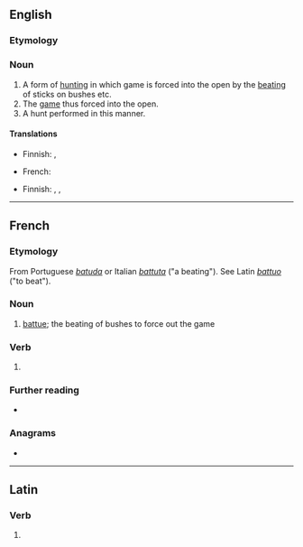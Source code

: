 ==English==

===Etymology===
{{bor|en|fr|battue}}

===Noun===
{{en-noun|~}}

# A form of [[hunting]] in which game is forced into the open by the [[beating]] of sticks on bushes etc.
# The [[game]] thus forced into the open.
# A hunt performed in this manner.

====Translations====
{{trans-top|form of hunting}}
* Finnish: {{t|fi|ajometsästys}}, {{t|fi|ajopyynti}}
{{trans-mid}}
* French: {{t+|fr|battue|f}}
{{trans-bottom}}

{{trans-top|game}}
{{trans-mid}}
{{trans-bottom}}

{{trans-top|hunt}}
* Finnish: {{t|fi|ajojahti}}, {{t|fi|ajometsästys}}, {{t|fi|ajopyynti}}
{{trans-mid}}
{{trans-bottom}}

----

==French==

===Etymology===
From Portuguese ''[[batuda]]'' or Italian ''[[battuta]]'' ("a beating"). See Latin ''[[battuo]]'' ("to beat").

===Noun===
{{fr-noun|f}}

# [[#English|battue]]; the beating of bushes to force out the game

===Verb===
{{head|fr|past participle form}}

# {{feminine singular past participle of|battre|lang=fr|nocat=1}}

===Further reading===
* {{R:TLFi}}

===Anagrams===
* {{l|fr|ébattu}}

----

==Latin==

===Verb===
{{la-verb-form|battue}}

# {{inflection of|battuō||2|s|pres|act|imp|lang=la}}